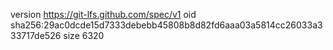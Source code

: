 version https://git-lfs.github.com/spec/v1
oid sha256:29ac0dcde15d7333debebb45808b8d82fd6aaa03a5814cc26033a333717de526
size 6320

